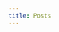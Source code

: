 ```yaml
---
title: Posts
---
```


<LinkCard
	title="Announcing ArkType 2.0"
	description="100x faster validation with DX that will blow your mind"
	href="/docs/blog/2.0"
/>
